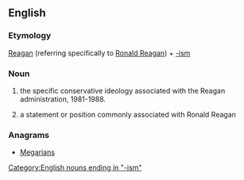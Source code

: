 ==English==

===Etymology===

[[Reagan]] (referring specifically to [[w:Ronald Reagan|Ronald Reagan]]) + [[-ism]]

===Noun===
{{en-noun}}

# {{context|not countable}} the specific conservative ideology associated with the Reagan administration, 1981-1988.
# a statement or position commonly associated with Ronald Reagan

===Anagrams===
* [[Megarians#English|Megarians]]

[[Category:English nouns ending in "-ism"]]